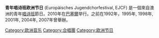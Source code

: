 {{Unreferenced|time=2016-07-22T01:10:39+00:00}}
'''青年唱诗班欧洲节日''' (Europäisches Jugendchorfestival, EJCF) 是一個來自澳洲的青年[[唱诗班|唱诗班]]節日。2010年在[[巴塞爾|巴塞爾]]举行。之前在1992年，1995年, 1998年, 2001年, 2004年, 2007年曾舉辦。

[[Category:欧洲音乐|Category:欧洲音乐]]
[[Category:合唱團|Category:合唱團]]
[[Category:欧洲节日|Category:欧洲节日]]